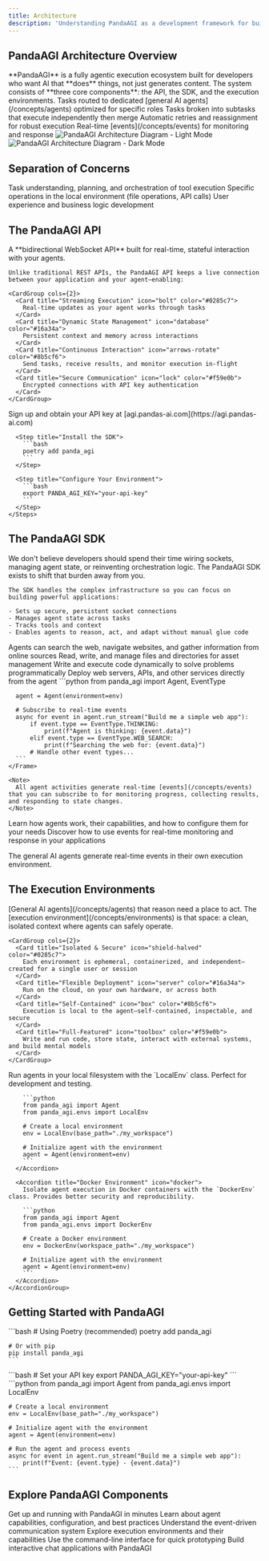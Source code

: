 ```yaml
---
title: Architecture
description: 'Understanding PandaAGI as a development framework for building and deploying agentic AI applications'
---
```


## PandaAGI Architecture Overview

<Note>
**PandaAGI** is a fully agentic execution ecosystem built for developers who want AI that **does** things, not just generates content. The system consists of **three core components**: the API, the SDK, and the execution environments.
</Note>

<CardGroup cols={2}>
  <Card title="Specialized Agent Orchestration" icon="robot" color="#0285c7">
    Tasks routed to dedicated [general AI agents](/concepts/agents) optimized for specific roles
  </Card>
  <Card title="Structured Parallelism" icon="diagram-project" color="#16a34a">
    Tasks broken into subtasks that execute independently then merge
  </Card>
  <Card title="Resilience and Recovery" icon="shield" color="#8b5cf6">
    Automatic retries and reassignment for robust execution
  </Card>
  <Card title="Event-Driven Communication" icon="bolt" color="#f59e0b">
    Real-time [events](/concepts/events) for monitoring and response
  </Card>
</CardGroup>


<Frame caption="PandaAGI Architecture Diagram">
  <img
    className="block dark:hidden"
    src="/images/architecture.png"
    alt="PandaAGI Architecture Diagram - Light Mode"
  />
  <img
    className="hidden dark:block"
    src="/images/architecture.png"
    alt="PandaAGI Architecture Diagram - Dark Mode"
  />
</Frame>

## Separation of Concerns

<CardGroup cols={3}>
  <Card title="AI Layer" icon="brain" color="#0285c7">
    Task understanding, planning, and orchestration of tool execution
  </Card>
  <Card title="Tool Layer" icon="wrench" color="#16a34a">
    Specific operations in the local environment (file operations, API calls)
  </Card>
  <Card title="Application Layer" icon="window" color="#8b5cf6">
    User experience and business logic development
  </Card>
</CardGroup>

## The PandaAGI API

<Tabs>
  <Tab title="Overview">
    <Note>
      A **bidirectional WebSocket API** built for real-time, stateful interaction with your agents.
    </Note>
    
    Unlike traditional REST APIs, the PandaAGI API keeps a live connection between your application and your agent—enabling:
    
    <CardGroup cols={2}>
      <Card title="Streaming Execution" icon="bolt" color="#0285c7">
        Real-time updates as your agent works through tasks
      </Card>
      <Card title="Dynamic State Management" icon="database" color="#16a34a">
        Persistent context and memory across interactions
      </Card>
      <Card title="Continuous Interaction" icon="arrows-rotate" color="#8b5cf6">
        Send tasks, receive results, and monitor execution in-flight
      </Card>
      <Card title="Secure Communication" icon="lock" color="#f59e0b">
        Encrypted connections with API key authentication
      </Card>
    </CardGroup>
  </Tab>
  
  <Tab title="Getting Started">
    <Steps>
      <Step title="Get Your API Key">
        Sign up and obtain your API key at [agi.pandas-ai.com](https://agi.pandas-ai.com)
      </Step>
      
      <Step title="Install the SDK">
        ```bash
        poetry add panda_agi
        ```
      </Step>
      
      <Step title="Configure Your Environment">
        ```bash
        export PANDA_AGI_KEY="your-api-key"
        ```
      </Step>
    </Steps>
  </Tab>
</Tabs>

## The PandaAGI SDK

<Tabs>
  <Tab title="Overview">
    <Note>
      We don't believe developers should spend their time wiring sockets, managing agent state, or reinventing orchestration logic. The PandaAGI SDK exists to shift that burden away from you.
    </Note>
    
    The SDK handles the complex infrastructure so you can focus on building powerful applications:
    
    - Sets up secure, persistent socket connections
    - Manages agent state across tasks
    - Tracks tools and context
    - Enables agents to reason, act, and adapt without manual glue code
  </Tab>
  
  <Tab title="Agent Capabilities">
    <CardGroup cols={2}>
      <Card title="Internet Access" icon="globe" color="#0285c7">
        Agents can search the web, navigate websites, and gather information from online sources
      </Card>
      <Card title="File System" icon="folder" color="#16a34a">
        Read, write, and manage files and directories for asset management
      </Card>
      <Card title="Code Execution" icon="code" color="#8b5cf6">
        Write and execute code dynamically to solve problems programmatically
      </Card>
      <Card title="Deployment" icon="rocket" color="#f59e0b">
        Deploy web servers, APIs, and other services directly from the agent
      </Card>
    </CardGroup>
  </Tab>
  
  <Tab title="Event System">
    <Frame caption="Real-time Event Streaming">
      ```python
      from panda_agi import Agent, EventType
      
      agent = Agent(environment=env)
      
      # Subscribe to real-time events
      async for event in agent.run_stream("Build me a simple web app"):
          if event.type == EventType.THINKING:
              print(f"Agent is thinking: {event.data}")
          elif event.type == EventType.WEB_SEARCH:
              print(f"Searching the web for: {event.data}")
          # Handle other event types...
      ```
    </Frame>
    
    <Note>
      All agent activities generate real-time [events](/concepts/events) that you can subscribe to for monitoring progress, collecting results, and responding to state changes.
    </Note>
  </Tab>
</Tabs>

<CardGroup cols={2}>
  <Card
    title="Learn more about Agents"
    icon="robot"
    href="/concepts/agents"
  >
    Learn how agents work, their capabilities, and how to configure them for your needs
  </Card>
  <Card
    title="Explore Events"
    icon="bell"
    href="/concepts/events"
  >
    Discover how to use events for real-time monitoring and response in your applications
  </Card>
</CardGroup>

The general AI agents generate real-time events in their own execution environment. 

## The Execution Environments

<Tabs>
  <Tab title="Overview">
    <Note>
      [General AI agents](/concepts/agents) that reason need a place to act. The [execution environment](/concepts/environments) is that space: a clean, isolated context where agents can safely operate.
    </Note>
    
    <CardGroup cols={2}>
      <Card title="Isolated & Secure" icon="shield-halved" color="#0285c7">
        Each environment is ephemeral, containerized, and independent—created for a single user or session
      </Card>
      <Card title="Flexible Deployment" icon="server" color="#16a34a">
        Run on the cloud, on your own hardware, or across both
      </Card>
      <Card title="Self-Contained" icon="box" color="#8b5cf6">
        Execution is local to the agent—self-contained, inspectable, and secure
      </Card>
      <Card title="Full-Featured" icon="toolbox" color="#f59e0b">
        Write and run code, store state, interact with external systems, and build mental models
      </Card>
    </CardGroup>
  </Tab>
  
  <Tab title="Environment Types">
    <AccordionGroup>
      <Accordion title="Local Environment" icon="laptop-code">
        Run agents in your local filesystem with the `LocalEnv` class. Perfect for development and testing.
        
        ```python
        from panda_agi import Agent
        from panda_agi.envs import LocalEnv
        
        # Create a local environment
        env = LocalEnv(base_path="./my_workspace")
        
        # Initialize agent with the environment
        agent = Agent(environment=env)
        ```
      </Accordion>
      
      <Accordion title="Docker Environment" icon="docker">
        Isolate agent execution in Docker containers with the `DockerEnv` class. Provides better security and reproducibility.
        
        ```python
        from panda_agi import Agent
        from panda_agi.envs import DockerEnv
        
        # Create a Docker environment
        env = DockerEnv(workspace_path="./my_workspace")
        
        # Initialize agent with the environment
        agent = Agent(environment=env)
        ```
      </Accordion>
    </AccordionGroup>
  </Tab>
</Tabs>

## Getting Started with PandaAGI

<Steps>
  <Step title="Install the SDK">
    ```bash
    # Using Poetry (recommended)
    poetry add panda_agi
    
    # Or with pip
    pip install panda_agi
    ```
  </Step>
  
  <Step title="Set up your environment">
    ```bash
    # Set your API key
    export PANDA_AGI_KEY="your-api-key"
    ```
  </Step>
  
  <Step title="Create your first agent">
    ```python
    from panda_agi import Agent
    from panda_agi.envs import LocalEnv
    
    # Create a local environment
    env = LocalEnv(base_path="./my_workspace")
    
    # Initialize agent with the environment
    agent = Agent(environment=env)
    
    # Run the agent and process events
    async for event in agent.run_stream("Build me a simple web app"):
        print(f"Event: {event.type} - {event.data}")
    ```
  </Step>
</Steps>

## Explore PandaAGI Components

<CardGroup cols={2}>
  <Card
    title="Quick Start Guide"
    icon="rocket"
    href="/quickstart"
    color="#0285c7"
  >
    Get up and running with PandaAGI in minutes
  </Card>
  <Card
    title="Agent Concepts"
    icon="robot"
    href="/concepts/agents"
    color="#16a34a"
  >
    Learn about agent capabilities, configuration, and best practices
  </Card>
  <Card
    title="Event System"
    icon="bolt"
    href="/concepts/events"
    color="#8b5cf6"
  >
    Understand the event-driven communication system
  </Card>
  <Card
    title="Environments"
    icon="server"
    href="/concepts/environments"
    color="#f59e0b"
  >
    Explore execution environments and their capabilities
  </Card>
  <Card
    title="CLI Interface"
    icon="terminal"
    href="/cli"
    color="#ef4444"
  >
    Use the command-line interface for quick prototyping
  </Card>
  <Card
    title="Chat Interface"
    icon="comments"
    href="/chat-interface"
    color="#6366f1"
  >
    Build interactive chat applications with PandaAGI
  </Card>
</CardGroup>

